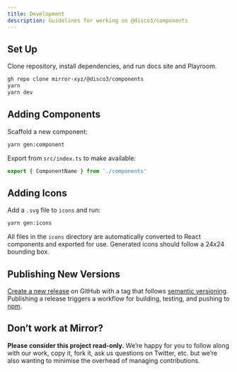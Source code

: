 ```yaml
---
title: Development
description: Guidelines for working on @disco3/components
---
```


## Set Up

Clone repository, install dependencies, and run docs site and Playroom.

```bash
gh repo clone mirror-xyz/@disco3/components
yarn
yarn dev
```

## Adding Components

Scaffold a new component:

```bash
yarn gen:component
```

Export from `src/index.ts` to make available:

```ts
export { ComponentName } from './components'
```

## Adding Icons

Add a `.svg` file to `icons` and run:

```bash
yarn gen:icons
```

All files in the `icons` directory are automatically converted to React components and exported for use. Generated icons should follow a 24x24 bounding box.

## Publishing New Versions

[Create a new release](https://github.com/mirror-xyz/@disco3/componentsreleases/new) on GitHub with a tag that follows [semantic versioning](https://semver.org/). Publishing a release triggers a workflow for building, testing, and pushing to [npm](https://www.npmjs.com/package/@disco3/components).

## Don’t work at Mirror?

**Please consider this project read-only.** We’re happy for you to follow along with our work, copy it, fork it, ask us questions on Twitter, etc. but we’re also wanting to minimise the overhead of managing contributions.

